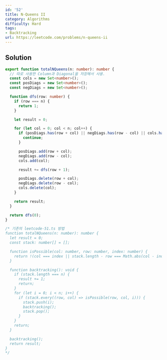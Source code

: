 ```yaml
---
id: '52'
title: N-Queens II
category: Algorithms
difficulty: Hard
tags:
- Backtracking
url: https://leetcode.com/problems/n-queens-ii
---
```


## Solution

```typescript filename="solution.ts" copy
export function totalNQueens(n: number): number {
  // 따로 사용한 Column과 Diagonal을 저장해서 사용.
  const cols = new Set<number>();
  const posDiags = new Set<number>();
  const negDiags = new Set<number>();

  function dfs(row: number) {
    if (row === n) {
      return 1;
    }

    let result = 0;

    for (let col = 0; col < n; col++) {
      if (posDiags.has(row + col) || negDiags.has(row - col) || cols.has(col)) {
        continue;
      }

      posDiags.add(row + col);
      negDiags.add(row - col);
      cols.add(col);

      result += dfs(row + 1);

      posDiags.delete(row + col);
      negDiags.delete(row - col);
      cols.delete(col);
    }

    return result;
  }

  return dfs(0);
}

/* 기존의 leetcode-51.ts 방법
function totalNQueens(n: number): number {
  let result = 0;
  const stack: number[] = [];

  function isPossible(col: number, row: number, index: number) {
    return !(col === index || stack.length - row === Math.abs(col - index));
  }

  function backtracking(): void {
    if (stack.length === n) {
      result += 1;
      return;
    }
    for (let i = 0; i < n; i++) {
      if (stack.every((row, col) => isPossible(row, col, i))) {
        stack.push(i);
        backtracking();
        stack.pop();
      }
    }
    return;
  }

  backtracking();
  return result;
}
*/
```

